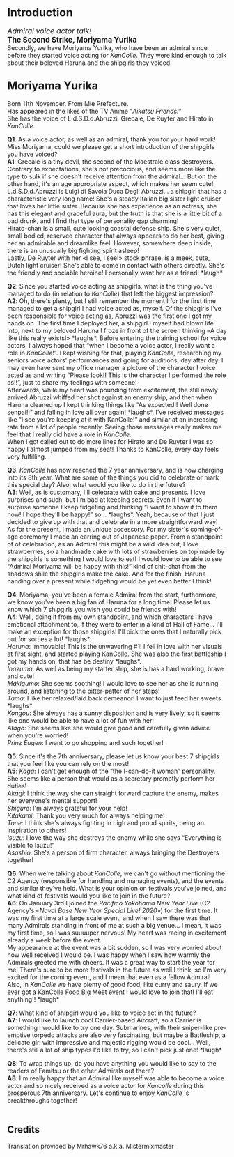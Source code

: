 == <big>Introduction</big> ==
<big>''Admiral voice actor talk!''</big><br>
<big>'''The Second Strike,  Moriyama Yurika'''</big><br>

Secondly, we have Moriyama Yurika, who have been an admiral since before they started voice acting for ''KanColle''. They were kind enough to talk about their beloved Haruna and the shipgirls they voiced. <br>


==<big>Moriyama Yurika</big><br>==

Born 11th November. From Mie Prefecture. <br>
Has appeared in the likes of the TV Anime “''Aikatsu Friends!''” <br>
She has the voice of L.d.S.D.d.Abruzzi, Grecale, De Ruyter and Hirato in ''KanColle''.<br>


'''Q1''': As a voice actor, as well as an admiral, thank you for your hard work! Miss Moriyama, could we please get a short introduction of the shipgirls you have voiced?<br>

'''A1''': Grecale is a tiny devil, the second of the Maestrale class destroyers. Contrary to expectations, she's not precocious, and seems more like the type to sulk if she doesn't receive attention from the admiral... But on the other hand, it's an age appropriate aspect, which makes her seem cute! <br>
L.d.S.D.d.Abruzzi is Luigi di Savoia Duca Degli Abruzzi... a shipgirl that has a characteristic very long name! She's a steady Italian big sister light cruiser that loves her little sister. Because she has experience as an actress, she has this elegant and graceful aura, but the truth is that she is a little bit of a bad drunk, and I find that type of personality gap charming! <br>
Hirato-chan is a small, cute looking coastal defense ship. She's very quiet, small bodied, reserved character that always appears to do her best, giving her an admirable and dreamlike feel. However, somewhere deep inside, there is an unusually big fighting spirit asleep!<br>
Lastly, De Ruyter with her «I see, I see!» stock phrase, is a meek, cute, Dutch light cruiser! She's able to come in contact with others directly. She's the friendly and sociable heroine! I personally want her as a friend! *laugh*<br>


'''Q2''': Since you started voice acting as shipgirls, what is the thing you've managed to do (in relation to ''KanColle'') that left the biggest impression?<br>

'''A2''': Oh, there's plenty, but I still remember the moment I for the first time managed to get a shipgirl I had voice acted as, myself. Of the shipgirls I've been responsible for voice acting as, Abruzzi was the first one I got my hands on. The first time I deployed her, a shipgirl I myself had blown life into, next to my beloved Haruna I froze in front of the screen thinking «A day like this really exists!» *laughs*. Before entering the training school for voice actors, I always hoped that “when I become a voice actor, I really want a role in ''KanColle''!”. I kept wishing for that, playing ''KanColle'', researching my seniors voice actors' performances and going for auditions, day after day. I may even have sent my office manager a picture of the character I voice acted as and writing “Please look!! This is the character I performed the role as!!”, just to share my feelings with someone! <br>
Afterwards, while my heart was pounding from excitement, the still newly arrived Abruzzi whiffed her shot against an enemy ship, and then when Haruna cleaned up I kept thinking things like “As expected!! Well done senpai!!” and falling in love all over again! *laughs*. I've received messages like “I see you're keeping at it with KanColle!” and similar at an increasing rate from a lot of people recently. Seeing those messages really makes me feel that I really did have a role in ''KanColle''. <br>
When I got called out to do more lines for Hirato and De Ruyter I was so happy I almost jumped from my seat! Thanks to KanColle, every day feels very fulfilling.<br>


'''Q3'''. ''KanColle'' has now reached the 7 year anniversary, and is now charging into its 8th year. What are some of the things you did to celebrate or mark this special day? Also, what would you like to do in the future?<br>

'''A3''': Well, as is customary, I'll celebrate with cake and presents. I love surprises and such, but I'm bad at keeping secrets. Even if I want to surprise someone I keep fidgeting and thinking “I want to show it to them now! I hope they'll be happy!” so... *laughs*. Yeah, because of that I just decided to give up with that and celebrate in a more straightforward way!<br>
As for the present, I made an unique accessory. For my sister's coming-of-age ceremony I made an earring out of Japanese paper. From a standpoint of of celebration, as an Admiral this might be a wild idea but, I love strawberries, so a handmade cake with lots of strawberries on top made by the shipgirls is something I would love to eat! I would love to be able to see “Admiral Moriyama will be happy with this!” kind of chit-chat from the shadows shile the shipgirls make the cake. And for the finish, Haruna handing over a present while fidgeting would be yet even better I think!<br>


'''Q4''': Moriyama, you've been a female Admiral from the start, furthermore, we know you've been a big fan of Haruna for a long time! Please let us know which 7 shipgirls you wish you could be friends with!<br>

'''A4''': Well, doing it from my own standpoint, and which characters I have emotional attachment to, if they were to enter in a kind of Hall of Fame... I'll make an exception for those shipgirls! I'll pick the ones that I naturally pick out for sorties a lot! *laughs*.<br>
''Haruna'': Immovable! This is the unwavering #1! I fell in love with her visuals at first sight, and started playing KanColle. She was also the first battleship I got my hands on, that has be destiny *laughs*.<br>
''Inazuma'': As well as being my starter ship, she is has a hard working, brave and cute!<br>
''Makigumo'': She seems soothing! I would love to see her as she is running around, and listening to the pitter-patter of her steps!  <br>
''Tama'': I like her relaxed/laid back demeanor! I want to just feed her sweets *laughs*<br>
''Kongou'': She always has a sunny disposition and is very lively, so it seems like one would be able to have a lot of fun with her!<br>
''Atago'': She seems like she would give good and carefully given advice when you're worried!<br>
''Prinz Eugen'': I want to go shopping and such together!<br>


'''Q5''': Since it's the 7th anniversary, please let us know your best 7 shipgirls that you feel like you can rely on the most! <br>

'''A5''': ''Kaga'': I can't get enough of the “the I-can-do-it woman” personality. She seems like a person that would as a secretary promptly perform her duties!<br>
''Akagi'': I think the way she can straight forward capture the enemy, makes her everyone's mental support!<br>
''Shigure'': I'm always grateful for your help!<br>
''Kitakami'': Thank you very much for always helping me!<br>
''Tone'': I think she's always fighting in high and proud spirits, being an inspiration to others!<br>
''Isuzu'': I love the way she destroys the enemy while she says “Everything is visible to Isuzu!”<br>
''Asashio'': She's a person of firm character, always bringing the Destroyers together!<br>


'''Q6''': When we're talking about ''KanColle'', we can't go without mentioning the C2 Agency (responsible for handling and managing events), and the events and similar they've held. What is your opinion on festivals you've joined, and what kind of festivals would you like to join in the future?<br>

'''A6''': On January 3rd I joined the ''Pacifico Yokohama New Year Live'' (C2 Agency's «''Naval Base New Year Special Live! 2020''») for the first time. It was my first time at a large scale event, and when I saw there was that many Admirals standing in front of me at such a big venue... I mean, it was my first time, so I was suuuuper nervous! My heart was racing in excitement already a week before the event. <br>
My appearance at the event was a bit sudden, so I was very worried about how well received I would be. I was happy when I saw how warmly the Admirals greeted me with cheers. It was a great way to start the year for me! There's sure to be more festivals in the future as well I think, so I'm very excited for the coming event, and I mean that even as a fellow Admiral!<br>
Also, in ''KanColle'' we have plenty of good food, like curry and saury. If we ever got a KanColle Food Big Meet event I would love to join that! I'll eat anything!! *laugh*<br>


'''Q7''':  What kind of shipgirl would you like to voice act in the future?<br>

'''A7''': I would like to launch cool Carrier-based Aircraft, so a Carrier is something I would like to try one day. Submarines, with their sniper-like pre-emptive torpedo attacks are also very fascinating, but maybe a Battleship, a delicate girl with impressive and majestic rigging would be cool... Well, there's still a lot of ship types I'd like to try, so I can't pick just one! *laugh*<br>


'''Q8''': To wrap things up, do you have anything you would like to say to the readers of Famitsu or the other Admirals out there?<br>

'''A8''': I'm really happy that an Admiral like myself was able to become a voice actor and so nicely received as a voice actor for ''Kancolle'' during this prosperous 7th anniversary. Let's continue to enjoy ''KanColle'' 's breakthroughs together!<br>
<br>

== Credits ==
Translation provided by Mrhawk76 a.k.a. Mistermixmaster<br>